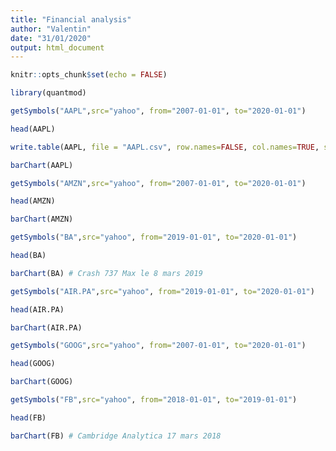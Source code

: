 ```yaml
---
title: "Financial analysis"
author: "Valentin"
date: "31/01/2020"
output: html_document
---
```


```r
knitr::opts_chunk$set(echo = FALSE)
```

```r
library(quantmod)
```

```r
getSymbols("AAPL",src="yahoo", from="2007-01-01", to="2020-01-01")
```

```r
head(AAPL)
```

```r
write.table(AAPL, file = "AAPL.csv", row.names=FALSE, col.names=TRUE, sep=",")
```

```r
barChart(AAPL)
```

```r
getSymbols("AMZN",src="yahoo", from="2007-01-01", to="2020-01-01")
```

```r
head(AMZN)
```

```r
barChart(AMZN)
```

```r
getSymbols("BA",src="yahoo", from="2019-01-01", to="2020-01-01")
```

```r
head(BA)
```

```r
barChart(BA) # Crash 737 Max le 8 mars 2019
```

```r
getSymbols("AIR.PA",src="yahoo", from="2019-01-01", to="2020-01-01")
```

```r
head(AIR.PA)
```

```r
barChart(AIR.PA)
```

```r
getSymbols("GOOG",src="yahoo", from="2007-01-01", to="2020-01-01")
```

```r
head(GOOG)
```

```r
barChart(GOOG)
```

```r
getSymbols("FB",src="yahoo", from="2018-01-01", to="2019-01-01")
```

```r
head(FB)
```

```r
barChart(FB) # Cambridge Analytica 17 mars 2018
```

